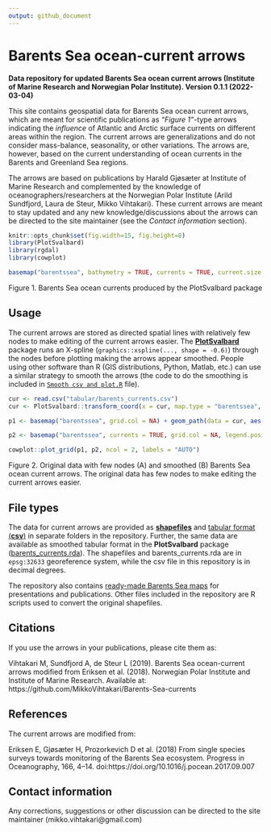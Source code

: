 ```yaml
---
output: github_document
---
```


Barents Sea ocean-current arrows
======
**Data repository for updated Barents Sea ocean current arrows (Institute of Marine Research and Norwegian Polar Institute). Version 0.1.1 (2022-03-04)**

This site contains geospatial data for Barents Sea ocean current arrows, which are meant for scientific publications as *"Figure 1"*-type arrows indicating the *influence* of Atlantic and Arctic surface currents on different areas within the region. The current arrows are generalizations and do not consider mass-balance, seasonality, or other variations. The arrows are, however, based on the current understanding of ocean currents in the Barents and Greenland Sea regions.

The arrows are based on publications by Harald Gjøsæter at Institute of Marine Research and complemented by the knowledge of oceanographers/researchers at the Norwegian Polar Institute (Arild Sundfjord, Laura de Steur, Mikko Vihtakari). These current arrows are meant to stay updated and any new knowledge/discussions about the arrows can be directed to the site maintainer (see the *Contact information* section).

```r
knitr::opts_chunk$set(fig.width=15, fig.height=8)
library(PlotSvalbard)
library(rgdal)
library(cowplot)

basemap("barentssea", bathymetry = TRUE, currents = TRUE, current.size = "scaled", grid.col = NA, legends = c(FALSE, TRUE))
```
Figure 1. Barents Sea ocean currents produced by the PlotSvalbard package

## Usage

The current arrows are stored as directed spatial lines with relatively few nodes to make editing of the current arrows easier. The [**PlotSvalbard**](https://github.com/MikkoVihtakari/PlotSvalbard) package runs an X-spline (`graphics::xspline(..., shape = -0.6)`) through the nodes before plotting making the arrows appear smoothed. People using other software than R (GIS distributions, Python, Matlab, etc.) can use a similar strategy to smooth the arrows (the code to do the smoothing is included in [`Smooth csv and plot.R`](https://github.com/MikkoVihtakari/Barents-Sea-currents/blob/master/Smooth%20csv%20and%20plot.R) file). 

```r

cur <- read.csv("tabular/barents_currents.csv")
cur <- PlotSvalbard::transform_coord(x = cur, map.type = "barentssea", bind = TRUE)

p1 <- basemap("barentssea", grid.col = NA) + geom_path(data = cur, aes(x = lon.utm, y = lat.utm, group = group, color = type), size = 0.5) + scale_color_manual(name = "Current\ntype", values = c("Arctic" = "blue", "Atlantic" = "red"), guide = guide_legend(order = 2, override.aes = list(fill = NA))) + theme(legend.position = "none")

p2 <- basemap("barentssea", currents = TRUE, grid.col = NA, legend.position = "none")

cowplot::plot_grid(p1, p2, ncol = 2, labels = "AUTO")
```
Figure 2. Original data with few nodes (A) and smoothed (B) Barents Sea ocean current arrows. The original data has few nodes to make editing the current arrows easier.

## File types

The data for current arrows are provided as [**shapefiles**](https://github.com/MikkoVihtakari/Barents-Sea-currents/tree/master/shapefiles) and [tabular format (**csv**)](https://github.com/MikkoVihtakari/Barents-Sea-currents/tree/master/tabular) in separate folders in the repository. Further, the same data are available as smoothed tabular format in the **PlotSvalbard** package ([barents_currents.rda](https://github.com/MikkoVihtakari/PlotSvalbard/blob/master/data/barents_currents.rda)). The shapefiles and barents_currents.rda are in `epsg:32633` georeference system, while the csv file in this repository is in decimal degrees. 

The repository also contains [ready-made Barents Sea maps](https://github.com/MikkoVihtakari/Barents-Sea-currents/tree/master/figure_files) for presentations and publications. Other files included in the repository are R scripts used to convert the original shapefiles. 

## Citations

If you use the arrows in your publications, please cite them as:

Vihtakari M, Sundfjord A, de Steur L (2019). Barents Sea ocean-current arrows modified from Eriksen et al. (2018). Norwegian Polar Institute and Institute of Marine Research. Available at: https://github.com/MikkoVihtakari/Barents-Sea-currents

## References

The current arrows are modified from:

Eriksen E, Gjøsæter H, Prozorkevich D et al. (2018) From single species surveys towards monitoring of the Barents Sea ecosystem. Progress in Oceanography, 166, 4–14. doi:https://doi.org/10.1016/j.pocean.2017.09.007

## Contact information

Any corrections, suggestions or other discussion can be directed to the site maintainer (mikko.vihtakari@gmail.com)


